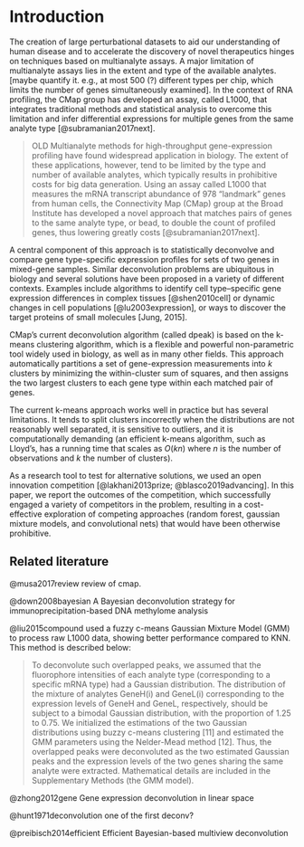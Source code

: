 
Introduction
============

<!-- 
A major limitation of multianalytes assays is their limited number of available analyte types. 
In the context of RNA profiling, the CMap group has developed a framework that integrates statistical analysis with traditional multianalyte methods to infer differential expressions for multiple genes from the same analyte type. 
We report the results of an open innovation competition that impvored upon the state-of-the-art by integrating machine-learning techniques to address the deconvultion problem. 
 -->


The creation of large perturbational datasets to aid our understanding of human disease and to accelerate the discovery of novel therapeutics hinges on techniques based on multianalyte assays.  A major limitation of multianalyte assays lies in the extent and type of the available analytes. [maybe quantify it. e.g., at most 500 (?) different types per chip, which limits the number of genes simultaneously examined]. In the context of RNA profiling, the CMap group has developed an assay, called L1000, that integrates traditional methods and statistical analysis to overcome this limitation and infer differential expressions for multiple genes from the same analyte type [@subramanian2017next]. 

<!-- The algorithm D-peak is based on k-means algorithm, a general and flexible tool to conduct non-parametric regression that is very popular in biology, as well as in many other fields.  -->

<!-- The current algorithm works well, but has some limitations.  -->


> OLD Multianalyte methods for high-throughput gene-expression profiling have found widespread application in biology. The extent of these applications, however, tend to be limited by the type and number of available analytes, which typically results in prohibitive costs for big data generation. Using an assay called L1000 that measures the mRNA transcript abundance of 978 "landmark" genes from human cells, the Connectivity Map (CMap) group at the Broad Institute has developed a novel approach that matches pairs of genes to the same analyte type, or bead, to double the count of profiled genes, thus lowering greatly costs [@subramanian2017next]. 

A central component of this approach is to statistically deconvolve and compare gene type-specific expression profiles for sets of two genes in mixed-gene samples. Similar deconvolution problems are ubiquitous in biology and several solutions have been proposed in a variety of different contexts. Examples include algorithms to identify cell type–specific gene expression differences in complex tissues [@shen2010cell] or dynamic changes in cell populations [@lu2003expression], or ways to discover the target proteins of small molecules [Jung, 2015].

CMap’s current deconvolution algorithm (called dpeak) is based on the k-means clustering algorithm, which is a flexible and powerful non-parametric tool widely used in biology, as well as in many other fields. This approach automatically partitions a set of gene-expression measurements into $k$ clusters by minimizing the within-cluster sum of squares, and then assigns the two largest clusters to each gene type within each matched pair of genes. 
<!--  of the pair, using additional information about differences in the bead proportions of the genes (within each pair, one gene has a higher proportion of beads than the other). -->

<!-- mean of the largest cluster to the gene in higher proportion and the mean value of the second largest cluster to the gene in lower proportion -->

The current k-means approach works well in practice but has several limitations. It tends to split clusters incorrectly when the distributions are not reasonably well separated, it is sensitive to outliers, and it is computationally demanding (an efficient k-means algorithm, such as Lloyd's, has a running time that scales as $O(kn)$ where $n$ is the number of observations and $k$ the number of clusters). 

As a research tool to test for alternative solutions, we used an open innovation competition [@lakhani2013prize; @blasco2019advancing]. In this paper, we report the outcomes of the competition, which successfully engaged a variety of competitors<!--computer scientist, software developers and bioinformatics--> in the problem, resulting in a cost-effective exploration of competing approaches (random forest, gaussian mixture models, and convolutional nets) that would have been otherwise prohibitive.

<!-- Testing for alternative methods would have required substantial resources to experiment with these alternative approaches (more than what already done) and to adapt new to our data. Moreover, impossible an exhaustive search for all available approaches to try; and the combination of these different approaches.  -->


<!-- 
Shen-orr et al. (2010). Gene expression data from multiple cell-types. The problem is to quantify cell-type frequency "then deconvolve and compare cell type-specific average expression profiles for groups of mixed tissue samples." One approach is "deconvolution to be linear"
 -->

<!-- Broadly speaking, the problem is to estimate the density $f$ of a random variable $X$ based on $n$ observations from $Y = X + \epsilon$, where $\epsilon$ is a measurement error based on a possibly unknown distribution.  (Fan, 1991) -->

<!-- The solution adopted by CMap was a KNN [explain]. This is a standard technique implemented in xxx that gives a good level of accuracy [xxx] and reasonably fast computation time (xxx with the current Matlab implementation). -->



## Related literature 

@musa2017review review of cmap. 

@down2008bayesian A Bayesian deconvolution strategy for immunoprecipitation-based DNA methylome analysis

@liu2015compound used a fuzzy c-means Gaussian Mixture Model (GMM) to process raw L1000 data, showing better performance compared to KNN. This method is described below: 

> To deconvolute such overlapped peaks, we assumed that the fluorophore intensities of each analyte type (corresponding to a specific mRNA type) had a Gaussian distribution. The distribution of the mixture of analytes GeneH(i) and GeneL(i) corresponding to the expression levels of GeneH and GeneL, respectively, should be subject to a bimodal Gaussian distribution, with the proportion of 1.25 to 0.75. We initialized the estimations of the two Gaussian distributions using buzzy c-means clustering [11] and estimated the GMM parameters using the Nelder-Mead method [12]. Thus, the overlapped peaks were deconvoluted as the two estimated Gaussian peaks and the expression levels of the two genes sharing the same analyte were extracted. Mathematical details are included in the Supplementary Methods (the GMM model).

@zhong2012gene Gene expression deconvolution in linear space

@hunt1971deconvolution one of the first deconv? 

@preibisch2014efficient Efficient Bayesian-based multiview deconvolution


